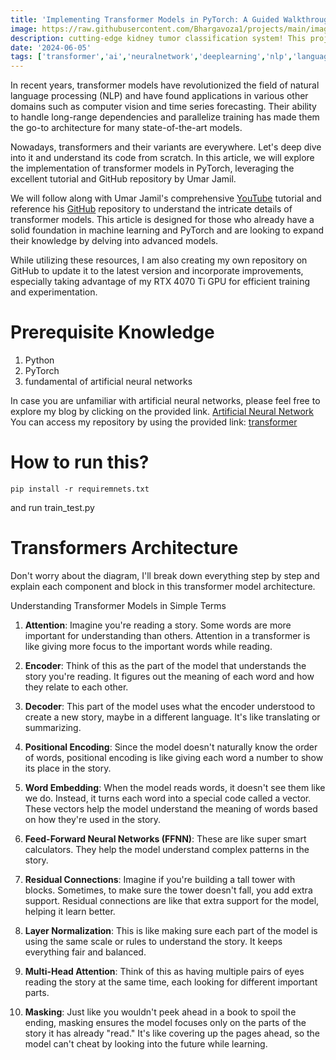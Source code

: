```yaml
---
title: 'Implementing Transformer Models in PyTorch: A Guided Walkthrough'
image: https://raw.githubusercontent.com/Bhargavoza1/projects/main/images/transformer/title.png
description: cutting-edge kidney tumor classification system! This project represents the culmination of my efforts...
date: '2024-06-05'
tags: ['transformer','ai','neuralnetwork','deeplearning','nlp','language_translator','project']
---
```


In recent years, transformer models have revolutionized the field of natural language processing (NLP) and have found applications in various other domains such as computer vision and time series forecasting. Their ability to handle long-range dependencies and parallelize training has made them the go-to architecture for many state-of-the-art models.

Nowadays, transformers and their variants are everywhere. Let's deep dive into it and understand its code from scratch. In this article, we will explore the implementation of transformer models in PyTorch, leveraging the excellent tutorial and GitHub repository by Umar Jamil.

We will follow along with Umar Jamil's comprehensive [YouTube](https://www.youtube.com/watch?v=ISNdQcPhsts) tutorial and reference his [GitHub](https://github.com/hkproj/pytorch-transformer) repository to understand the intricate details of transformer models. This article is designed for those who already have a solid foundation in machine learning and PyTorch and are looking to expand their knowledge by delving into advanced models.

While utilizing these resources, I am also creating my own repository on GitHub to update it to the latest version and incorporate improvements, especially taking advantage of my RTX 4070 Ti GPU for efficient training and experimentation.

# Prerequisite Knowledge

1. Python
2. PyTorch
3. fundamental of artificial neural networks

In case you are unfamiliar with artificial neural networks, please feel free to explore my blog by clicking on the provided link. [Artificial Neural Network](https://bhargavoza.com/blogs/Artificial%20Neural%20Network)
You can access my repository by using the provided link: [transformer](https://github.com/Bhargavoza1/transformer)


# How to run this?

```
pip install -r requiremnets.txt
```
and run train_test.py


# Transformers Architecture
<CustomImage src="https://raw.githubusercontent.com/Bhargavoza1/projects/main/images/transformer/tf_ar.png"  alt=""  width={768} height={1000} />
Don't worry about the diagram, I'll break down everything step by step and explain each component and block in this transformer model architecture.

Understanding Transformer Models in Simple Terms

1. **Attention**: Imagine you're reading a story. Some words are more important for understanding than others. Attention in a transformer is like giving more focus to the important words while reading.

2. **Encoder**: Think of this as the part of the model that understands the story you're reading. It figures out the meaning of each word and how they relate to each other.

3. **Decoder**: This part of the model uses what the encoder understood to create a new story, maybe in a different language. It's like translating or summarizing.

4. **Positional Encoding**: Since the model doesn't naturally know the order of words, positional encoding is like giving each word a number to show its place in the story.

5. **Word Embedding**: When the model reads words, it doesn't see them like we do. Instead, it turns each word into a special code called a vector. These vectors help the model understand the meaning of words based on how they're used in the story.

6. **Feed-Forward Neural Networks (FFNN)**: These are like super smart calculators. They help the model understand complex patterns in the story.

7. **Residual Connections**: Imagine if you're building a tall tower with blocks. Sometimes, to make sure the tower doesn't fall, you add extra support. Residual connections are like that extra support for the model, helping it learn better.

8. **Layer Normalization**: This is like making sure each part of the model is using the same scale or rules to understand the story. It keeps everything fair and balanced.

9. **Multi-Head Attention**: Think of this as having multiple pairs of eyes reading the story at the same time, each looking for different important parts.

10. **Masking**: Just like you wouldn't peek ahead in a book to spoil the ending, masking ensures the model focuses only on the parts of the story it has already "read." It's like covering up the pages ahead, so the model can't cheat by looking into the future while learning.

